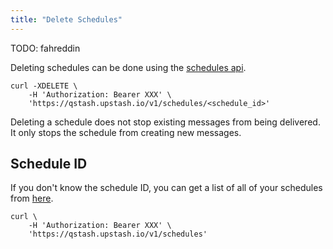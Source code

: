 ```yaml
---
title: "Delete Schedules"
---
```


TODO: fahreddin


Deleting schedules can be done using the
[schedules api](https://docs.upstash.com/qstash/openapi#tag/Schedules).

```
curl -XDELETE \
    -H 'Authorization: Bearer XXX' \
    'https://qstash.upstash.io/v1/schedules/<schedule_id>'
```

Deleting a schedule does not stop existing messages from being delivered. It
only stops the schedule from creating new messages.

## Schedule ID

If you don't know the schedule ID, you can get a list of all of your schedules
from [here](https://docs.upstash.com/qstash/openapi#tag/Schedules/operation/listSchedules).

```
curl \
    -H 'Authorization: Bearer XXX' \
    'https://qstash.upstash.io/v1/schedules'
```
